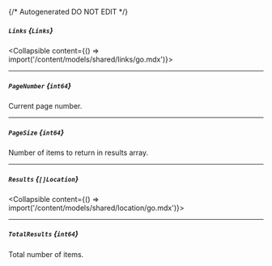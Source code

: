 {/* Autogenerated DO NOT EDIT  */}

##### `Links` *{`Links`}*
<Collapsible content={() => import('/content/models/shared/links/go.mdx')}>
</Collapsible>

---
##### `PageNumber` *{`int64`}*
Current page number.

---
##### `PageSize` *{`int64`}*
Number of items to return in results array.

---
##### `Results` *{`[]Location`}*
<Collapsible content={() => import('/content/models/shared/location/go.mdx')}>
</Collapsible>

---
##### `TotalResults` *{`int64`}*
Total number of items.

